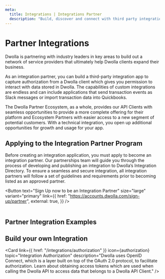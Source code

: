 ```yaml
---
meta:
  title: Integrations | Integrations Partner
  description: "Build, discover and connect with third party integration applications published to the Dwolla Integration Directory."
---
```



# Partner Integrations

Dwolla is partnering with industry leaders in key areas to build out a network of service providers that ultimately help Dwolla clients expand their business.

As an integration partner, you can build a third-party integration app to capture authorization from a Dwolla client which gives you permission to interact with data stored in Dwolla. The capabilities of custom integrations are endless and can include applications that send transaction events as Slack messages or import transaction data into Quickbooks.

The Dwolla Partner Ecosystem, as a whole, provides our API Clients with seamless opportunities to provide a more complete offering for their platform and Ecosystem Partners with easier access to a new segment of potential customers. With a technical integration, you open up additional opportunities for growth and usage for your app.

## Applying to the Integration Partner Program

Before creating an integration application, you must apply to become an integration partner. Our partnerships team will guide you through the process of developing and publishing an integration to Dwolla’s Integration Directory. To ensure a seamless and secure integration, all integration partners will follow a set of guidelines and requirements prior to becoming listed as an approved partner.

<Button
  text="Sign Up now to be an Integration Partner"
  size="large"
  variant="primary"
  link={{
    href: "https://accounts.dwolla.com/sign-up/partner",
    external: true,
  }}
/>
<br />
<br />

## Partner Integration Examples

<CardGrid maxColumns={2}>
  <Card
    link={{
      href: "https://www.dwolla.com/integrations/plaid/",
      external: true,
    }}
    icon={plaid}
    topic="Plaid"
    description="Instant bank account verification for ACH payments, starting with a few lines of code."
  />
  <Card
    link={{ href: "https://www.dwolla.com/integrations/sift/", external: true }}
    icon={sift}
    topic="Sift"
    description="The Digital Trust &amp; Safety Suite, powered by Sift, makes it easier to prevent fraud, streamline operations and drive revenue growth."
  />
</CardGrid>

## Build your own Integration

<Card
  link={{ href: "/integrations/authorization" }}
  icon={authorization}
  topic="Integration Authorization"
  description="Dwolla uses OpenID Connect, which is a layer built on top of the OAuth 2.0 protocol, to facilitate authorization. Learn about obtaining access tokens which are used when calling the Dwolla API to access data that belongs to a Dwolla API Client."
/>
